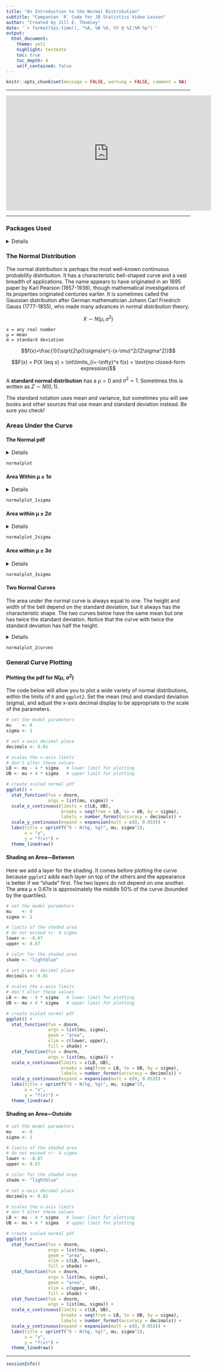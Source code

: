 ```yaml
---
title: "An Introduction to the Normal Distribution"
subtitle: "Companion `R` Code for JB Statistics Video Lesson"
author: "Created by Jill E. Thomley"
date: '`r format(Sys.time(), "%A, %B %d, %Y @ %I:%M %p")`'
output: 
  html_document:
    theme: yeti
    highlight: textmate
    toc: true
    toc_depth: 4
    self_contained: false
---
```


```r
knitr::opts_chunk$set(message = FALSE, warning = FALSE, comment = NA)
```

***
<iframe width="560" height="315" src="https://www.youtube.com/embed/iYiOVISWXS4" title="YouTube video player" frameborder="0" allow="accelerometer; autoplay; clipboard-write; encrypted-media; gyroscope; picture-in-picture" allowfullscreen></iframe>
***

### **Packages Used**

<details>
```r
library(tidyverse)
library(scales)
library(knitr)
library(kableExtra)
```
</details>

### **The Normal Distribution**

The normal distribution is perhaps the most well-known continuous probability distribution. It has a characteristic bell-shaped curve and a vast breadth of applications. The name appears to have originated in an 1895 paper by Karl Pearson (1857-1936), though mathematical investigations of its properties originated centuries earlier. It is sometimes called the Gaussian distribution after German mathematician Johann Carl Friedrich Gauss (1777-1855), who made many advances in normal distribution theory.

$$X \sim N(\mu,\sigma^2)$$

    x = any real number
    μ = mean
    σ = standard deviation
    
$$f(x)=\frac{1}{\sqrt{2\pi}\sigma}e^{-(x-\mu)^2/(2\sigma^2)}$$

$$F(x) = P(X \leq x) = \int\limits_{i=-\infty}^x f(x) = \text{no closed-form expression}$$

A **standard normal distribution** has a $\mu = 0$ and $\sigma^2 = 1$. Sometimes this is written as $Z \sim N(0, 1)$.

The standard notation uses mean and variance, but sometimes you will see books and other sources that use mean and standard deviation instead. Be sure you check!


### **Areas Under the Curve**

#### The Normal pdf

<details>
```r
normalplot <- ggplot() + 
  stat_function(fun = dnorm, 
                args = list(0, 1)) +
  scale_x_continuous(limits = c(-3, 3),
                     breaks = seq(from = -3, to = 3, by = 1), 
                     labels = c("μ - 3σ", "μ - 2σ", "μ - 1σ", "μ", "μ + 1σ", "μ + 2σ", "μ + 3σ")) +
  scale_y_continuous(expand = expansion(mult = c(0, 0.05))) +
  labs(title = "The Normal Distribution", 
       x = "x", 
       y = "f(x)") +
  theme_linedraw()
```
</details>

```r
normalplot
```

#### Area Within μ ± 1σ

<details>
```r
normalplot_1sigma <- ggplot() + 
  stat_function(fun = dnorm, 
                args = list(0, 1), 
                geom = "area", 
                xlim = c(-1, 1),
                fill = "lightblue") +
  stat_function(fun = dnorm, 
                args = list(0, 1)) +
  geom_label(aes(label = "≈ 68%"),
             x = 0, 
             y = 0.2, 
             label.padding = unit(0.5, "lines")) +
  scale_x_continuous(limits = c(-3, 3),
                     breaks = seq(from = -3, to = 3, by = 1), 
                     labels = c("μ - 3σ", "μ - 2σ", "μ - 1σ", "μ", "μ + 1σ", "μ + 2σ", "μ + 3σ")) +
  scale_y_continuous(expand = expansion(mult = c(0, 0.05))) +
  labs(title = "The Normal Distribution", 
       x = "x", 
       y = "f(x)",
       caption = sprintf("More precisely, the area is %g.", pnorm(1) - pnorm(-1))) +
  theme_linedraw()
```
</details>

```r
normalplot_1sigma
```

#### Area within μ ± 2σ

<details>
```r
normalplot_2sigma <- ggplot() + 
  stat_function(fun = dnorm, 
                args = list(0, 1), 
                geom = "area", 
                xlim = c(-2, 2),
                fill = "lightblue") + 
  stat_function(fun = dnorm, 
                args = list(0, 1)) +
  geom_label(aes(label = "≈ 95%"),
             x = 0, 
             y = 0.2, 
             label.padding = unit(0.5, "lines")) +
  scale_x_continuous(limits = c(-3, 3),
                     breaks = seq(from = -3, to = 3, by = 1), 
                     labels = c("μ - 3σ", "μ - 2σ", "μ - 1σ", "μ", "μ + 1σ", "μ + 2σ", "μ + 3σ")) +
  scale_y_continuous(expand = expansion(mult = c(0, 0.05))) +
  labs(title = "The Normal Distribution", 
       x = "x", 
       y = "f(x)",
       caption = sprintf("More precisely, the area is %g.", pnorm(2) - pnorm(-2))) +
  theme_linedraw()
```
</details>

```r
normalplot_2sigma
```

#### Area within μ ± 3σ

<details>
```r
normalplot_3sigma <- ggplot() + 
  stat_function(fun = dnorm, 
                args = list(0, 1), 
                geom = "area", 
                xlim = c(-3, 3),
                fill = "lightblue") + 
  stat_function(fun = dnorm, args = list(0, 1)) +
  geom_label(aes(label = "≈ 99.7%"), 
             x = 0, 
             y = 0.2, 
             label.padding = unit(0.5, "lines")) +
  scale_x_continuous(limits = c(-3, 3),
                     breaks = seq(from = -3, to = 3, by = 1), 
                     labels = c("μ - 3σ", "μ - 2σ", "μ - 1σ", "μ", "μ + 1σ", "μ + 2σ", "μ + 3σ")) +
  scale_y_continuous(expand = expansion(mult = c(0, 0.05))) +
  labs(title = "The Normal Distribution", 
       x = "x", 
       y = "f(x)",
       caption = sprintf("More precisely, the area is %g.", pnorm(3) - pnorm(-3))) +
  theme_linedraw()
```
</details>

```r
normalplot_3sigma
```

#### Two Normal Curves

The area under the normal curve is always equal to one. The height and width of the bell depend on the standard deviation, but it always has the characteristic shape. The two curves below have the same mean but one has twice the standard deviation. Notice that the curve with twice the standard deviation has half the height.

<details>
```r
normalplot_2curves <- ggplot() + 
  stat_function(fun = dnorm, 
                args = list(0, 1), 
                aes(color = "σ1")) +
  stat_function(fun = dnorm, 
                args = list(0, 2), 
                aes(color = "σ2 = 2σ1")) +
  scale_x_continuous(limits = c(-6, 6), 
                     breaks = NULL) +
  scale_y_continuous(expand = expansion(mult = c(0, 0.05))) +
  scale_color_manual(values = c("σ1" = "blue", "σ2 = 2σ1" = "orange")) +
  labs(title = "Two Normal Distributions", 
       x = "x", 
       y = "f(x)") +
  theme_linedraw()
```
</details>

```r
normalplot_2curves
```

### **General Curve Plotting**

#### Plotting the pdf for N(μ, σ^2^)

The code below will allow you to plot a wide variety of normal distributions, within the limits of `R` and `ggplot2`. Set the mean (mu) and standard deviation (sigma), and adjust the x-axis decimal display to be appropriate to the scale of the parameters.

```r
# set the model parameters
mu    <- 0
sigma <- 1

# set x-axis decimal place
decimals <- 0.01 

# scales the x-axis limits
# don't alter these values
LB <- mu - 4 * sigma   # lower limit for plotting
UB <- mu + 4 * sigma   # upper limit for plotting

# create scaled normal pdf
ggplot() + 
  stat_function(fun = dnorm, 
                args = list(mu, sigma)) +
  scale_x_continuous(limits = c(LB, UB),
                     breaks = seq(from = LB, to = UB, by = sigma), 
                     labels = number_format(accuracy = decimals)) +
  scale_y_continuous(expand = expansion(mult = c(0, 0.05))) +
  labs(title = sprintf("X ~ N(%g, %g)", mu, sigma^2), 
       x = "x", 
       y = "f(x)") +
  theme_linedraw()
```

#### Shading an Area---Between

Here we add a layer for the shading. It comes before plotting the curve because `ggplot2` adds each layer on top of the others and the appearance is better if we "shade" first. The two layers do not depend on one another. The area μ ± 0.67σ is approximately the middle 50% of the curve (bounded by the quartiles).

```r
# set the model parameters
mu    <- 0
sigma <- 1

# limits of the shaded area
# do not exceed +/- 4 sigma
lower <- -0.67
upper <- 0.67

# color for the shaded area
shade <- "lightblue"

# set x-axis decimal place
decimals <- 0.01 
  
# scales the x-axis limits
# don't alter these values
LB <- mu - 4 * sigma   # lower limit for plotting
UB <- mu + 4 * sigma   # upper limit for plotting

# create scaled normal pdf
ggplot() + 
  stat_function(fun = dnorm, 
                args = list(mu, sigma), 
                geom = "area", 
                xlim = c(lower, upper),
                fill = shade) +
  stat_function(fun = dnorm, 
                args = list(mu, sigma)) +
  scale_x_continuous(limits = c(LB, UB),
                     breaks = seq(from = LB, to = UB, by = sigma), 
                     labels = number_format(accuracy = decimals)) +
  scale_y_continuous(expand = expansion(mult = c(0, 0.05))) +
  labs(title = sprintf("X ~ N(%g, %g)", mu, sigma^2), 
       x = "x", 
       y = "f(x)") +
  theme_linedraw()
```

#### Shading an Area---Outside

```r
# set the model parameters
mu    <- 0
sigma <- 1

# limits of the shaded area
# do not exceed +/- 4 sigma
lower <- -0.67
upper <- 0.67

# color for the shaded area
shade <- "lightblue"

# set x-axis decimal place
decimals <- 0.01 

# scales the x-axis limits
# don't alter these values
LB <- mu - 4 * sigma   # lower limit for plotting
UB <- mu + 4 * sigma   # upper limit for plotting

# create scaled normal pdf
ggplot() + 
  stat_function(fun = dnorm, 
                args = list(mu, sigma), 
                geom = "area", 
                xlim = c(LB, lower),
                fill = shade) + 
  stat_function(fun = dnorm, 
                args = list(mu, sigma), 
                geom = "area", 
                xlim = c(upper, UB),
                fill = shade) + 
  stat_function(fun = dnorm, 
                args = list(mu, sigma)) +
  scale_x_continuous(limits = c(LB, UB),
                     breaks = seq(from = LB, to = UB, by = sigma), 
                     labels = number_format(accuracy = decimals)) +
  scale_y_continuous(expand = expansion(mult = c(0, 0.05))) +
  labs(title = sprintf("X ~ N(%g, %g)", mu, sigma^2), 
       x = "x", 
       y = "f(x)") +
  theme_linedraw()
```


***
```r
sessionInfo()
```
